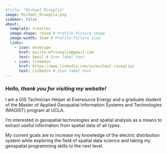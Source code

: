 ```yaml
---
#title: "Michael Riveglia"
image: Michael_Riveglia.png
sidebar: false
about:
  template: trestles
  image-shape: round # Profile-Picture shape
  image-width: 15em # Profile-Picture size
  links:
    - icon: envelope
      href: mailto:mfriveglia@gmail.com
      text: Email # Icon label text
    - icon: linkedin
      href: https://www.linkedin.com/in/michael-riveglia/
      text: Linkedin # Icon label text
---
```


### *Hello, thank you for visiting my website!*

I am a GIS Technician Helper at Eversource Energy and a graduate student of the Master of Applied Geospatial Information Systems and Technologies (MAGIST) program at UCLA.

I'm interested in geospatial technologies and spatial analysis as a means to extract useful information from spatial data of all types.

My current goals are to increase my knowledge of the electric distribution system while exploring the field of spatial data science and taking my geospatial programming skills to the next level.
